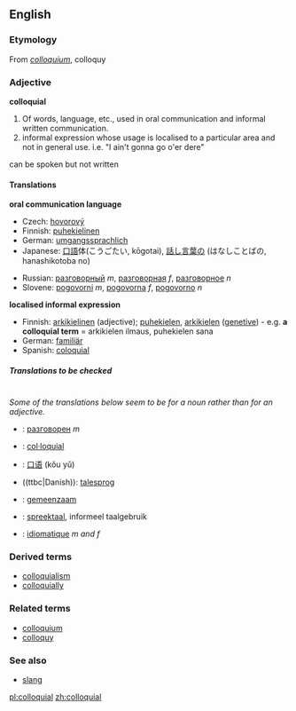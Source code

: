 ==English==

===Etymology===
From {{L.}} ''[[colloquium]]'', colloquy

===Adjective===
'''colloquial'''

#Of words, language, etc., used in oral communication and informal written communication.
#informal expression whose usage is localised to a particular area and not in general use. i.e. "I ain't gonna go o'er dere"
can be spoken but not written

====Translations====
'''oral communication language'''
{{top}}
*Czech: [[hovorový]]
*Finnish: [[puhekielinen]]
*German: [[umgangssprachlich]]
*Japanese: [[口語]]体(こうごたい, kōgotai), [[話し言葉]]の (はなしことばの, hanashikotoba no)
{{mid}}
*Russian: [[разговорный]] ''m'', [[разговорная]] ''f'', [[разговорное]] ''n''
*Slovene: [[pogovorni]] ''m'', [[pogovorna]] ''f'', [[pogovorno]] ''n''
{{bottom}}

'''localised informal expression'''
{{top}}
*Finnish: [[arkikielinen]] (adjective); [[puhekielen]], [[arkikielen]] ([[genetive]]) - e.g. '''a colloquial term''' = arkikielen ilmaus, puhekielen sana
*German: [[familiär]]
*Spanish: [[coloquial]]
{{mid}}
{{bottom}}

=====Translations to be checked=====
<!--Remove this section once all of the translations below have been moved into the tables above.-->
{{checktrans}}<br>

''Some of the translations below seem to be for a noun rather than for an adjective.''
*{{ttbc|Bulgarian}}: [[разговорен]] ''m''
*{{ttbc|Catalan}}: [[col·loquial]]
*{{ttbc|Chinese}}: [[口语]] (kǒu yǔ)
*((ttbc|Danish)): [[talesprog]]
*{{ttbc|Dutch}}: [[gemeenzaam]]
*{{ttbc|Dutch}}: [[spreektaal]], informeel taalgebruik
*{{ttbc|French}}: [[idiomatique]] ''m and f''

===Derived terms===
*[[colloquialism]]
*[[colloquially]]

===Related terms===
*[[colloquium]]
*[[colloquy]]

===See also===
*[[slang]]

[[pl:colloquial]]
[[zh:colloquial]]
